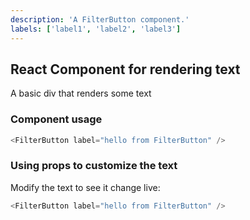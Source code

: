 ```yaml
---
description: 'A FilterButton component.'
labels: ['label1', 'label2', 'label3']
---
```



## React Component for rendering text

A basic div that renders some text

### Component usage
```js
<FilterButton label="hello from FilterButton" />
```

### Using props to customize the text

Modify the text to see it change live:
```js live
<FilterButton label="hello from FilterButton" />
```

